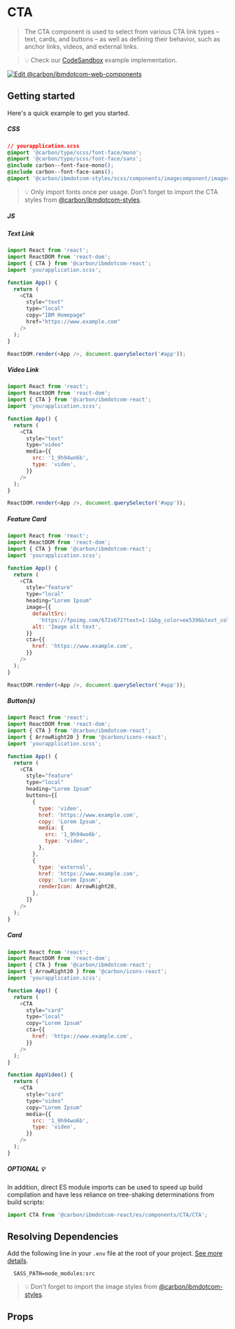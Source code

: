 
# CTA

> The CTA component is used to select from various CTA link types – text, cards,
> and buttons – as well as defining their behavior, such as anchor links,
> videos, and external links.

> 💡 Check our
> [CodeSandbox](https://githubbox.com/carbon-design-system/carbon-for-ibm-dotcom/tree/master/packages/react/examples/codesandbox/components/CTA)
> example implementation.

[![Edit @carbon/ibmdotcom-web-components](https://codesandbox.io/static/img/play-codesandbox.svg)](https://githubbox.com/carbon-design-system/carbon-for-ibm-dotcom/tree/master/packages/react/examples/codesandbox/components/CTA)

## Getting started

Here's a quick example to get you started.

##### CSS

```css
// yourapplication.scss
@import '@carbon/type/scss/font-face/mono';
@import '@carbon/type/scss/font-face/sans';
@include carbon--font-face-mono();
@include carbon--font-face-sans();
@import '@carbon/ibmdotcom-styles/scss/components/imagecomponent/imagecomponent';
```

> 💡 Only import fonts once per usage. Don't forget to import the CTA styles
> from
> [@carbon/ibmdotcom-styles](https://github.com/carbon-design-system/carbon-for-ibm-dotcom/blob/master/packages/styles).

##### JS

##### Text Link

```javascript
import React from 'react';
import ReactDOM from 'react-dom';
import { CTA } from '@carbon/ibmdotcom-react';
import 'yourapplication.scss';

function App() {
  return (
    <CTA
      style="text"
      type="local"
      copy="IBM Homepage"
      href="https://www.example.com"
    />
  );
}

ReactDOM.render(<App />, document.querySelector('#app'));
```

##### Video Link

```javascript
import React from 'react';
import ReactDOM from 'react-dom';
import { CTA } from '@carbon/ibmdotcom-react';
import 'yourapplication.scss';

function App() {
  return (
    <CTA
      style="text"
      type="video"
      media={{
        src: '1_9h94wo6b',
        type: 'video',
      }}
    />
  );
}

ReactDOM.render(<App />, document.querySelector('#app'));
```

##### Feature Card

```javascript
import React from 'react';
import ReactDOM from 'react-dom';
import { CTA } from '@carbon/ibmdotcom-react';
import 'yourapplication.scss';

function App() {
  return (
    <CTA
      style="feature"
      type="local"
      heading="Lorem Ipsum"
      image={{
        defaultSrc:
          'https://fpoimg.com/672x672?text=1:1&bg_color=ee5396&text_color=161616',
        alt: 'Image alt text',
      }}
      cta={{
        href: 'https://www.example.com',
      }}
    />
  );
}

ReactDOM.render(<App />, document.querySelector('#app'));
```

##### Button(s)

```javascript
import React from 'react';
import ReactDOM from 'react-dom';
import { CTA } from '@carbon/ibmdotcom-react';
import { ArrowRight20 } from '@carbon/icons-react';
import 'yourapplication.scss';

function App() {
  return (
    <CTA
      style="feature"
      type="local"
      heading="Lorem Ipsum"
      buttons={[
        {
          type: 'video',
          href: 'https://www.example.com',
          copy: 'Lorem Ipsum',
          media: {
            src: '1_9h94wo6b',
            type: 'video',
          },
        },
        {
          type: 'external',
          href: 'https://www.example.com',
          copy: 'Lorem Ipsum',
          renderIcon: ArrowRight20,
        },
      ]}
    />
  );
}
```

##### Card

```javascript
import React from 'react';
import ReactDOM from 'react-dom';
import { CTA } from '@carbon/ibmdotcom-react';
import { ArrowRight20 } from '@carbon/icons-react';
import 'yourapplication.scss';

function App() {
  return (
    <CTA
      style="card"
      type="local"
      copy="Lorem Ipsum"
      cta={{
        href: 'https://www.example.com',
      }}
    />
  );
}

function AppVideo() {
  return (
    <CTA
      style="card"
      type="video"
      copy="Lorem Ipsum"
      media={{
        src: '1_9h94wo6b',
        type: 'video',
      }}
    />
  );
}
```

##### OPTIONAL 💡

In addition, direct ES module imports can be used to speed up build compilation
and have less reliance on tree-shaking determinations from build scripts:

```js
import CTA from '@carbon/ibmdotcom-react/es/components/CTA/CTA';
```

## Resolving Dependencies

Add the following line in your `.env` file at the root of your project.
[See more details](https://github.com/carbon-design-system/carbon-for-ibm-dotcom/tree/master/packages/styles#usage).

```
  SASS_PATH=node_modules:src
```

> 💡 Don't forget to import the image styles from
> [@carbon/ibmdotcom-styles](https://github.com/carbon-design-system/carbon-for-ibm-dotcom/blob/master/packages/styles).

## Props

<Props of={CTA} />
<Description markdown={contributing} />
